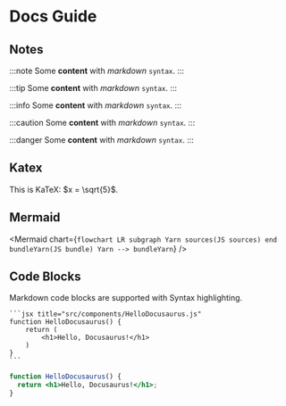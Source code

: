 ---
---


# Docs Guide

## Notes

:::note
Some **content** with _markdown_ `syntax`.
:::

:::tip
Some **content** with _markdown_ `syntax`.
:::

:::info
Some **content** with _markdown_ `syntax`.
:::

:::caution
Some **content** with _markdown_ `syntax`.
:::

:::danger
Some **content** with _markdown_ `syntax`.
:::

## Katex

This is KaTeX: $x = \sqrt{5}$.

## Mermaid

<Mermaid
	chart={`
		flowchart LR
			subgraph Yarn
			sources(JS sources)
			end
			bundleYarn(JS bundle)
			Yarn --> bundleYarn
	`}
/>


## Code Blocks

Markdown code blocks are supported with Syntax highlighting.

    ```jsx title="src/components/HelloDocusaurus.js"
    function HelloDocusaurus() {
        return (
            <h1>Hello, Docusaurus!</h1>
        )
    }
    ```

```jsx title="src/components/HelloDocusaurus.js"
function HelloDocusaurus() {
  return <h1>Hello, Docusaurus!</h1>;
}
```
